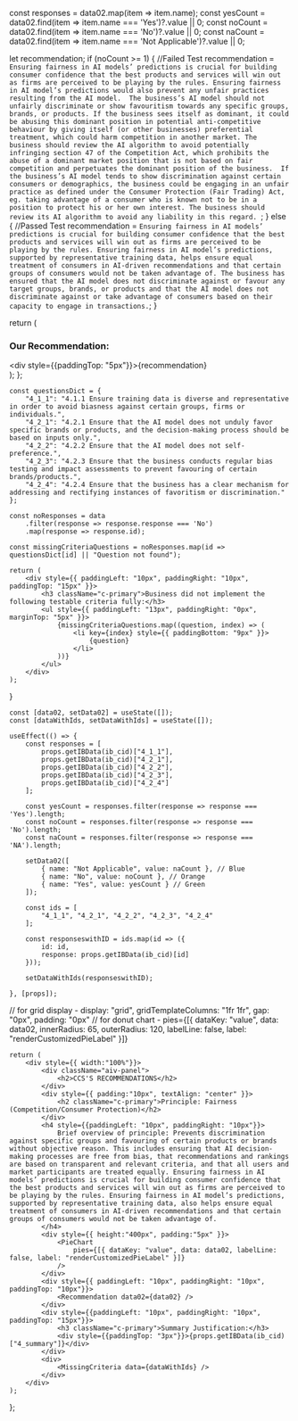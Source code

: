 


  const responses = data02.map(item => item.name);
  const yesCount = data02.find(item => item.name === 'Yes')?.value || 0;
  const noCount = data02.find(item => item.name === 'No')?.value || 0;
  const naCount = data02.find(item => item.name === 'Not Applicable')?.value || 0; 

  let recommendation;
  if (noCount >= 1) {
    //Failed Test
    recommendation = `Ensuring fairness in AI models’ predictions is crucial for building consumer confidence that the best products and services will win out as firms are perceived to be playing by the rules. Ensuring fairness in AI model’s predictions would also prevent any unfair practices resulting from the AI model. 
    The business’s AI model should not unfairly discriminate or show favouritism towards any specific groups, brands, or products. If the business sees itself as dominant, it could be abusing this dominant position in potential anti-competitive behaviour by giving itself (or other businesses) preferential treatment, which could harm competition in another market. The business should review the AI algorithm to avoid potentially infringing section 47 of the Competition Act, which prohibits the abuse of a dominant market position that is not based on fair competition and perpetuates the dominant position of the business. 
    If the business’s AI model tends to show discrimination against certain consumers or demographics, the business could be engaging in an unfair practice as defined under the Consumer Protection (Fair Trading) Act, eg. taking advantage of a consumer who is known not to be in a position to protect his or her own interest. The business should review its AI algorithm to avoid any liability in this regard. `;
  } else {
    //Passed Test
    recommendation = `Ensuring fairness in AI models’ predictions is crucial for building consumer confidence that the best products and services will win out as firms are perceived to be playing by the rules. Ensuring fairness in AI model’s predictions, supported by representative training data, helps ensure equal treatment of consumers in AI-driven recommendations and that certain groups of consumers would not be taken advantage of.
    The business has ensured that the AI model does not discriminate against or favour any target groups, brands, or products and that the AI model does not discriminate against or take advantage of consumers based on their capacity to engage in transactions.`;
  }

  return (
    <div className="recommendation">
      <h3 className="c-primary">Our Recommendation:</h3>
      <div style={{paddingTop: "5px"}}>{recommendation}</div>
    </div>
  );
};

    const questionsDict = {
        "4_1_1": "4.1.1 Ensure training data is diverse and representative in order to avoid biasness against certain groups, firms or individuals.",
        "4_2_1": "4.2.1 Ensure that the AI model does not unduly favor specific brands or products, and the decision-making process should be based on inputs only.",
        "4_2_2": "4.2.2 Ensure that the AI model does not self-preference.",
        "4_2_3": "4.2.3 Ensure that the business conducts regular bias testing and impact assessments to prevent favouring of certain brands/products.",
        "4_2_4": "4.2.4 Ensure that the business has a clear mechanism for addressing and rectifying instances of favoritism or discrimination."
    };

    const noResponses = data
        .filter(response => response.response === 'No')
        .map(response => response.id);

    const missingCriteriaQuestions = noResponses.map(id => questionsDict[id] || "Question not found");

    return (
        <div style={{ paddingLeft: "10px", paddingRight: "10px", paddingTop: "15px" }}>
            <h3 className="c-primary">Business did not implement the following testable criteria fully:</h3>
            <ul style={{ paddingLeft: "13px", paddingRight: "0px", marginTop: "5px" }}>
                {missingCriteriaQuestions.map((question, index) => (
                    <li key={index} style={{ paddingBottom: "9px" }}>
                        {question}
                    </li>
                ))}
            </ul>
        </div>
    );
}

    const [data02, setData02] = useState([]);
    const [dataWithIds, setDataWithIds] = useState([]);

    useEffect(() => {
        const responses = [
            props.getIBData(ib_cid)["4_1_1"],
            props.getIBData(ib_cid)["4_2_1"],
            props.getIBData(ib_cid)["4_2_2"],
            props.getIBData(ib_cid)["4_2_3"],
            props.getIBData(ib_cid)["4_2_4"]
        ];

        const yesCount = responses.filter(response => response === 'Yes').length;
        const noCount = responses.filter(response => response === 'No').length;
        const naCount = responses.filter(response => response === 'NA').length;

        setData02([
            { name: "Not Applicable", value: naCount }, // Blue
            { name: "No", value: noCount }, // Orange
            { name: "Yes", value: yesCount } // Green
        ]);

        const ids = [
            "4_1_1", "4_2_1", "4_2_2", "4_2_3", "4_2_4"
        ];

        const responseswithID = ids.map(id => ({
            id: id,
            response: props.getIBData(ib_cid)[id]
        }));

        setDataWithIds(responseswithID);

    }, [props]);

// for grid display - display: "grid", gridTemplateColumns: "1fr 1fr", gap: "0px", padding: "0px" 
// for donut chart - pies={[{ dataKey: "value", data: data02, innerRadius: 65, outerRadius: 120, labelLine: false, label: "renderCustomizedPieLabel" }]} 

    return (
        <div style={{ width:"100%"}}>
            <div className="aiv-panel">
                <h2>CCS'S RECOMMENDATIONS</h2>
            </div>
            <div style={{ padding:"10px", textAlign: "center" }}>
                <h2 className="c-primary">Principle: Fairness (Competition/Consumer Protection)</h2>
            </div>
            <h4 style={{paddingLeft: "10px", paddingRight: "10px"}}>
                Brief overview of principle: Prevents discrimination against specific groups and favouring of certain products or brands without objective reason. This includes ensuring that AI decision-making processes are free from bias, that recommendations and rankings are based on transparent and relevant criteria, and that all users and market participants are treated equally. Ensuring fairness in AI models’ predictions is crucial for building consumer confidence that the best products and services will win out as firms are perceived to be playing by the rules. Ensuring fairness in AI model’s predictions, supported by representative training data, also helps ensure equal treatment of consumers in AI-driven recommendations and that certain groups of consumers would not be taken advantage of.
            </h4>
            <div style={{ height:"400px", padding:"5px" }}>
                <PieChart
                    pies={[{ dataKey: "value", data: data02, labelLine: false, label: "renderCustomizedPieLabel" }]} 
                />
            </div>
            <div style={{ paddingLeft: "10px", paddingRight: "10px", paddingTop: "10px"}}>
                <Recommendation data02={data02} />
            </div>
            <div style={{paddingLeft: "10px", paddingRight: "10px", paddingTop: "15px"}}>
                <h3 className="c-primary">Summary Justification:</h3>
                <div style={{paddingTop: "3px"}}>{props.getIBData(ib_cid)["4_summary"]}</div>
            </div>
            <div>
                <MissingCriteria data={dataWithIds} />
            </div>
        </div>
    );
};

